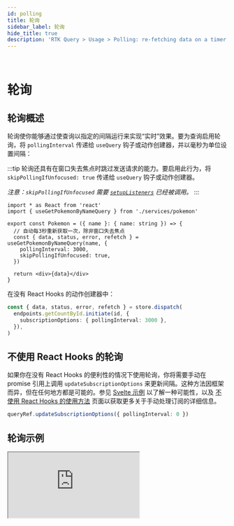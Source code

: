 ```yaml
---
id: polling
title: 轮询
sidebar_label: 轮询
hide_title: true
description: 'RTK Query > Usage > Polling: re-fetching data on a timer'
---
```


&nbsp;

# 轮询

## 轮询概述

轮询使你能够通过使查询以指定的间隔运行来实现“实时”效果。要为查询启用轮询，将 `pollingInterval` 传递给 `useQuery` 钩子或动作创建器，并以毫秒为单位设置间隔：

:::tip
轮询还具有在窗口失去焦点时跳过发送请求的能力。要启用此行为，将 `skipPollingIfUnfocused: true` 传递给 `useQuery` 钩子或动作创建器。

_注意：`skipPollingIfUnfocused` 需要 [`setupListeners`](../api/setupListeners.mdx) 已经被调用。_
:::

```tsx no-transpile title="src/Pokemon.tsx" no-transpile
import * as React from 'react'
import { useGetPokemonByNameQuery } from './services/pokemon'

export const Pokemon = ({ name }: { name: string }) => {
  // 自动每3秒重新获取一次，除非窗口失去焦点
  const { data, status, error, refetch } = useGetPokemonByNameQuery(name, {
    pollingInterval: 3000,
    skipPollingIfUnfocused: true,
  })

  return <div>{data}</div>
}
```

在没有 React Hooks 的动作创建器中：

```ts no-transpile
const { data, status, error, refetch } = store.dispatch(
  endpoints.getCountById.initiate(id, {
    subscriptionOptions: { pollingInterval: 3000 },
  }),
)
```

## 不使用 React Hooks 的轮询

如果你在没有 React Hooks 的便利性的情况下使用轮询，你将需要手动在 promise 引用上调用 `updateSubscriptionOptions` 来更新间隔。这种方法因框架而异，但在任何地方都是可能的。参见 [Svelte 示例](./examples#svelte) 以了解一种可能性，以及 [不使用 React Hooks 的使用方法](./usage-without-react-hooks.mdx) 页面以获取更多关于手动处理订阅的详细信息。

```ts no-transpile
queryRef.updateSubscriptionOptions({ pollingInterval: 0 })
```

## 轮询示例

<iframe
  src="https://codesandbox.io/embed/github/reduxjs/redux-toolkit/tree/master/examples/query/react/polling?fontsize=12&runonclick=1&hidenavigation=1&theme=dark"
  style={{
    width: '100%',
    height: '600px',
    border: 0,
    borderRadius: '4px',
    overflow: 'hidden',
  }}
  title="rtk-query-react-hooks-example"
  allow="geolocation; microphone; camera; midi; vr; accelerometer; gyroscope; payment; ambient-light-sensor; encrypted-media; usb"
  sandbox="allow-modals allow-forms allow-popups allow-scripts allow-same-origin"
></iframe>

